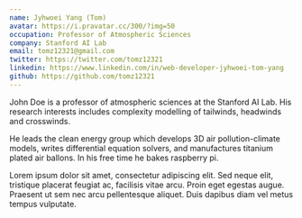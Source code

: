 ```yaml
---
name: Jyhwoei Yang (Tom)
avatar: https://i.pravatar.cc/300/?img=50
occupation: Professor of Atmospheric Sciences
company: Stanford AI Lab
email: tomz12321@gmail.com
twitter: https://twitter.com/tomz12321
linkedin: https://www.linkedin.com/in/web-developer-jyhwoei-tom-yang
github: https://github.com/tomz12321
---
```


John Doe is a professor of atmospheric sciences at the Stanford AI Lab. His research interests includes complexity modelling of tailwinds, headwinds and crosswinds.

He leads the clean energy group which develops 3D air pollution-climate models, writes differential equation solvers, and manufactures titanium plated air ballons. In his free time he bakes raspberry pi.

Lorem ipsum dolor sit amet, consectetur adipiscing elit. Sed neque elit, tristique placerat feugiat ac, facilisis vitae arcu. Proin eget egestas augue. Praesent ut sem nec arcu pellentesque aliquet. Duis dapibus diam vel metus tempus vulputate.
